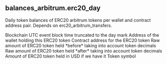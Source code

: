 ## balances_arbitrum.erc20_day 
Daily token balances of ERC20 arbitrum tokens per wallet and contract address pair. Depends on erc20_arbitrum_transfers.


<ParamField path="blockchain">
Blockchain
</ParamField>
<ParamField path="block_day">
UTC event block time truncated to the day mark
</ParamField>
<ParamField path="wallet_address">
Address of the wallet holding this ERC20 token
</ParamField>
<ParamField path="token_address">
Contract address for the ERC20 token
</ParamField>
<ParamField path="amount_raw">
Raw amount of ERC20 token held *before* taking into account token decimals
</ParamField>
<ParamField path="amount">
Raw amount of ERC20 token held *after* taking into account token decimals
</ParamField>
<ParamField path="amount_usd">
Amount of ERC20 token held in USD if we have it
</ParamField>
<ParamField path="symbol">
Token symbol
</ParamField>
